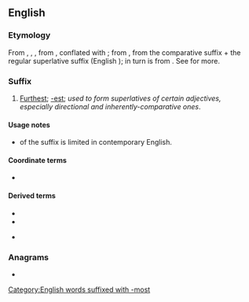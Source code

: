 {{also|most|Most|móst|mōst|mošt}}
==English==

===Etymology===
From {{inh|en|enm|-most}}, {{m|enm|-moste}}, {{m|enm|-mest}}, from {{inh|en|ang|-mest}}, conflated with {{m|en|most}}; from {{inh|en|gem-pro|*-umistaz}}, from the comparative suffix {{m|gem-pro|*-umô}} + the regular superlative suffix {{m|gem-pro|*-istaz}} (English {{m|en|-est}}); {{m|gem-pro|*-umô}} in turn is from {{der|en|ine-pro|*-mHo-}}. See {{m|en|foremost}} for more.

===Suffix===
{{en-suffix}}

# [[furthest|Furthest]]; [[-est]]; ''used to form superlatives of certain adjectives, especially directional and inherently-comparative ones''.

====Usage notes====
* {{w|Productivity (linguistics)|Productivity}} of the suffix is limited in contemporary English.<!--Srutiny of the population of  shows that productivity of the suffix is not zero in contemporary English, but it is restricted by what speakers tend to accept as a "real word"; speakers cannot freely tack "-most" onto just any stem. See [[Talk:secondmost]].-->

====Coordinate terms====
* {{l|en|-more}}

====Derived terms====
{{suffixsee|en}}
* {{l|en|eldermost}}
* {{l|en|nearmost}}
* {{l|en|secondmost}} {{q|variant of {{m|en|second most}}}}

===Anagrams===
* {{anagrams|en|a=most|MOTs|MTSO|TMOs|Toms|mots|smot|toms}}

[[Category:English words suffixed with -most]]